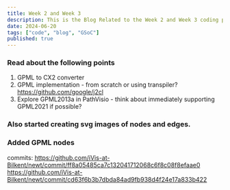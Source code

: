 ```yaml
---
title: Week 2 and Week 3
description: This is the Blog Related to the Week 2 and Week 3 coding period
date: 2024-06-20
tags: ["code", "blog", "GSoC"]
published: true
---
```


### Read about the following points

1. GPML to CX2 converter
2. GPML implementation - from scratch or using transpiler?
   https://github.com/google/j2cl
3. Explore GPML2013a in PathVisio - think about immediately supporting GPML2021 if possible?

### Also started creating svg images of nodes and edges.

### Added GPML nodes

commits:
https://github.com/iVis-at-Bilkent/newt/commit/ff8a05485ca7c132041712068c6f8c08f8efaae0
https://github.com/iVis-at-Bilkent/newt/commit/cd63f6b3b7dbda84ad9fb938d4f24e17a833b422
